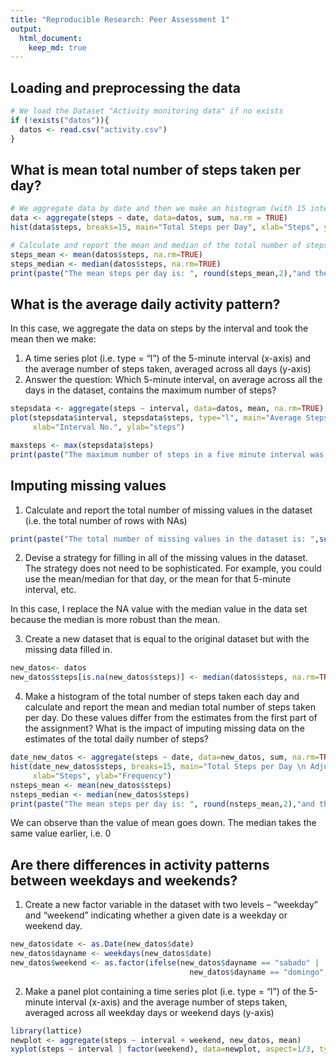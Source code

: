 ```yaml
---
title: "Reproducible Research: Peer Assessment 1"
output: 
  html_document:
    keep_md: true
---
```

## Loading and preprocessing the data
```r
# We load the Dataset "Activity monitoring data" if no exists
if (!exists("datos")){
  datos <- read.csv("activity.csv")
}
```

## What is mean total number of steps taken per day?

```r
# We aggregate data by date and then we make an histogram (with 15 intervals)
data <- aggregate(steps ~ date, data=datos, sum, na.rm = TRUE)
hist(data$steps, breaks=15, main="Total Steps per Day", xlab="Steps", ylab="Frequency")

# Calculate and report the mean and median of the total number of steps taken per day
steps_mean <- mean(datos$steps, na.rm=TRUE)
steps_median <- median(datos$steps, na.rm=TRUE)
print(paste("The mean steps per day is: ", round(steps_mean,2),"and the median is: ", steps_median ))
```

## What is the average daily activity pattern?
In this case, we aggregate the data on steps by the interval and took the mean then we make:

1. A time series plot (i.e. type = "l") of the 5-minute interval (x-axis) and the average number of steps taken, averaged across all days (y-axis)
2. Answer the question: Which 5-minute interval, on average across all the days in the dataset, contains the maximum number of steps?

```r
stepsdata <- aggregate(steps ~ interval, data=datos, mean, na.rm=TRUE)
plot(stepsdata$interval, stepsdata$steps, type="l", main="Average Steps per Five Minute Interval",
     xlab="Interval No.", ylab="steps")

maxsteps <- max(stepsdata$steps)
print(paste("The maximum number of steps in a five minute interval was: ", round(maxsteps,2)))

```

## Imputing missing values
1. Calculate and report the total number of missing values in the dataset (i.e. the total number of rows with NAs)

```r
print(paste("The total number of missing values in the dataset is: ",sum(is.na(datos$steps))))
```
2. Devise a strategy for filling in all of the missing values in the dataset. The strategy does not need to be sophisticated. For example, you could use the mean/median for that day, or the mean for that 5-minute interval, etc.

In this case, I replace the NA value with the median value in the data set because the median is more robust than the mean.


3. Create a new dataset that is equal to the original dataset but with the missing data filled in.

```r
new_datos<- datos
new_datos$steps[is.na(new_datos$steps)] <- median(datos$steps, na.rm=TRUE)
```

4. Make a histogram of the total number of steps taken each day and calculate and report the mean and median total number of steps taken per day. Do these values differ from the estimates from the first part of the assignment? What is the impact of imputing missing data on the estimates of the total daily number of steps?

```r
date_new_datos <- aggregate(steps ~ date, data=new_datos, sum, na.rm=TRUE)
hist(date_new_datos$steps, breaks=15, main="Total Steps per Day \n Adjusted Data",
     xlab="Steps", ylab="Frequency")
nsteps_mean <- mean(new_datos$steps)
nsteps_median <- median(new_datos$steps)
print(paste("The mean steps per day is: ", round(nsteps_mean,2),"and the median is: ", nsteps_median ))
```
We can observe than the value of mean goes down. The median takes the same value earlier, i.e. 0

## Are there differences in activity patterns between weekdays and weekends?
1. Create a new factor variable in the dataset with two levels – “weekday” and “weekend” indicating whether a given date is a weekday or weekend day.
```r
new_datos$date <- as.Date(new_datos$date)
new_datos$dayname <- weekdays(new_datos$date)
new_datos$weekend <- as.factor(ifelse(new_datos$dayname == "sabado" |
                                        new_datos$dayname == "domingo", "weekend", "weekday"))
```
2. Make a panel plot containing a time series plot (i.e. type = "l") of the 5-minute interval (x-axis) and the average number of steps taken, averaged across all weekday days or weekend days (y-axis)
```r
library(lattice)
newplot <- aggregate(steps ~ interval + weekend, new_datos, mean)
xyplot(steps ~ interval | factor(weekend), data=newplot, aspect=1/3, type="l")
```
